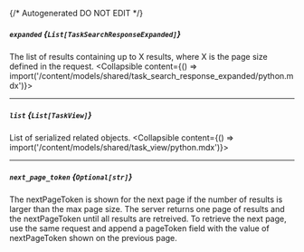 {/* Autogenerated DO NOT EDIT  */}

##### `expanded` *{`List[TaskSearchResponseExpanded]`}*
The list of results containing up to X results, where X is the page size defined in the request.
<Collapsible content={() => import('/content/models/shared/task_search_response_expanded/python.mdx')}>
</Collapsible>

---
##### `list` *{`List[TaskView]`}*
List of serialized related objects.
<Collapsible content={() => import('/content/models/shared/task_view/python.mdx')}>
</Collapsible>

---
##### `next_page_token` *{`Optional[str]`}*
The nextPageToken is shown for the next page if the number of results is larger than the max page size.
 The server returns one page of results and the nextPageToken until all results are retreived.
 To retrieve the next page, use the same request and append a pageToken field with the value of nextPageToken shown on the previous page.

